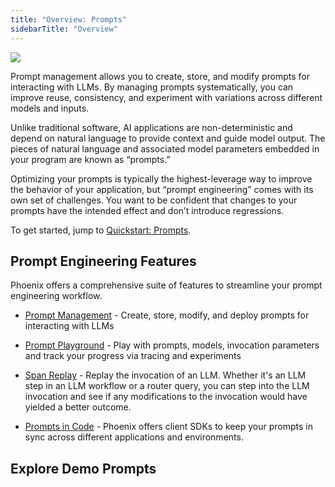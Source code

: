 ```yaml
---
title: "Overview: Prompts"
sidebarTitle: "Overview"
---
```


<Frame caption="Use the playground to engineer the optimal prompt for your task">
  <img src="https://storage.googleapis.com/arize-phoenix-assets/assets/gifs/playground_3.gif" />
</Frame>

Prompt management allows you to create, store, and modify prompts for interacting with LLMs. By managing prompts systematically, you can improve reuse, consistency, and experiment with variations across different models and inputs.

Unlike traditional software, AI applications are non-deterministic and depend on natural language to provide context and guide model output. The pieces of natural language and associated model parameters embedded in your program are known as “prompts.”

Optimizing your prompts is typically the highest-leverage way to improve the behavior of your application, but “prompt engineering” comes with its own set of challenges. You want to be confident that changes to your prompts have the intended effect and don’t introduce regressions.

To get started, jump to [Quickstart: Prompts](/phoenix/prompt-engineering/quickstart-prompts).

## Prompt Engineering Features

Phoenix offers a comprehensive suite of features to streamline your prompt engineering workflow.

* [Prompt Management](/phoenix/prompt-engineering/overview-prompts/prompt-management) - Create, store, modify, and deploy prompts for interacting with LLMs

* [Prompt Playground](/phoenix/prompt-engineering/overview-prompts/prompt-playground) - Play with prompts, models, invocation parameters and track your progress via tracing and experiments

* [Span Replay](/phoenix/prompt-engineering/overview-prompts/span-replay) - Replay the invocation of an LLM. Whether it's an LLM step in an LLM workflow or a router query, you can step into the LLM invocation and see if any modifications to the invocation would have yielded a better outcome.

* [Prompts in Code](/phoenix/prompt-engineering/overview-prompts/prompts-in-code) - Phoenix offers client SDKs to keep your prompts in sync across different applications and environments.

## Explore Demo Prompts


